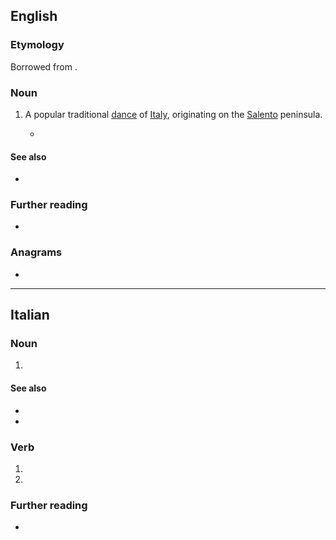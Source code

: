 ==English==

===Etymology===
Borrowed from {{bor|en|it|pizzica}}.

===Noun===
{{en-noun|?}}

# {{lb|en|dance}} A popular traditional [[dance]] of [[Italy]], originating on the [[Salento]] peninsula.
#* {{quote-journal|2007|January 19|The New York Times|Pop and Rock Listings|New York Times|url=http://www.nytimes.com/2007/01/19/arts/music/19pop.html
|passage=With strings, accordion, flute and lots of tambourine, it pays particular attention to the '''pizzica''', a galloping six-beat dance related to the tarantella and long used as a faith-healing cure for spider bites.}}

====See also====
* {{l|en|pizzicata}}

===Further reading===
* {{pedialite}}

===Anagrams===
* {{anagrams|en|Capizzi}}

----

==Italian==

===Noun===
{{it-noun|f}}

# {{lb|it|dance}} {{l|en|pizzica}}

====See also====
* {{l|it|tarantella}}
* {{l|it|tarantismo}}

===Verb===
{{head|it|verb form}}

# {{inflection of|pizzicare||3|s|pres|indc|lang=it}}
# {{inflection of|pizzicare||2|s|impr|lang=it}}

===Further reading===
* {{pedia|lang=it}}